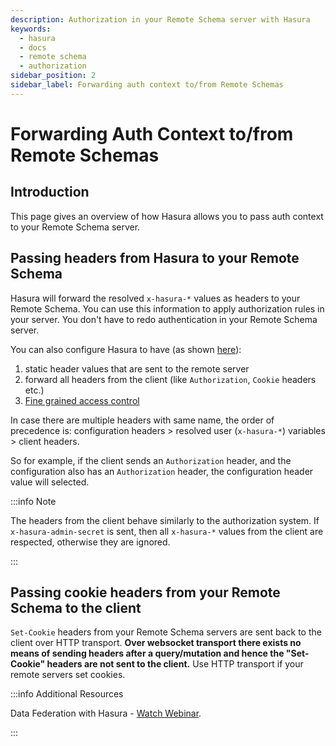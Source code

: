 ```yaml
---
description: Authorization in your Remote Schema server with Hasura
keywords:
  - hasura
  - docs
  - remote schema
  - authorization
sidebar_position: 2
sidebar_label: Forwarding auth context to/from Remote Schemas
---
```


# Forwarding Auth Context to/from Remote Schemas

## Introduction

This page gives an overview of how Hasura allows you to pass auth context to your Remote Schema server.

## Passing headers from Hasura to your Remote Schema

Hasura will forward the resolved `x-hasura-*` values as headers to your Remote Schema. You can use this information to apply authorization rules in your server. You don't have to redo authentication in your Remote Schema server.

You can also configure Hasura to have (as shown [here](/remote-schemas/adding-schema.mdx#merge-remote-schema)):

1. static header values that are sent to the remote server
2. forward all headers from the client (like `Authorization`, `Cookie` headers etc.)
3. [Fine grained access control](/remote-schemas/auth/remote-schema-permissions.mdx)

In case there are multiple headers with same name, the order of precedence is: configuration headers \> resolved user (`x-hasura-*`) variables \> client headers.

So for example, if the client sends an `Authorization` header, and the configuration also has an `Authorization` header, the configuration header value will selected.

:::info Note

The headers from the client behave similarly to the authorization system. If `x-hasura-admin-secret` is sent, then all `x-hasura-*` values from the client are respected, otherwise they are ignored.

:::

## Passing cookie headers from your Remote Schema to the client

`Set-Cookie` headers from your Remote Schema servers are sent back to the client over HTTP transport. **Over websocket transport there exists no means of sending headers after a query/mutation and hence the "Set-Cookie" headers are not sent to the client.** Use HTTP transport if your remote servers set cookies.

:::info Additional Resources

Data Federation with Hasura - [Watch Webinar](https://hasura.io/events/webinar/data-federation-hasura-graphql/?pg=docs&plcmt=body&cta=watch-webinar&tech=).

:::
